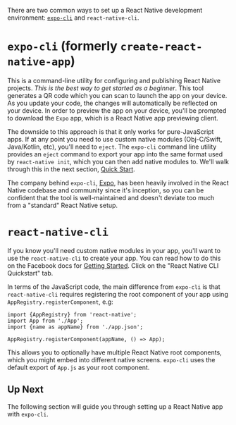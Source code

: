 

There are two common ways to set up a React Native development environment: [`expo-cli`](https://docs.expo.io/versions/latest/workflow/expo-cli/) and `react-native-cli`.

# `expo-cli` (formerly `create-react-native-app`)

This is a command-line utility for configuring and publishing React Native projects. _This is the best way to get started as a beginner_. This tool generates a QR code which you can scan to launch the app on your device. As you update your code, the changes will automatically be reflected on your device. In order to preview the app on your device, you'll be prompted to download the `Expo` app, which is a React Native app previewing client.

The downside to this approach is that it only works for pure-JavaScript apps. If at any point you need to use custom native modules (Obj-C/Swift, Java/Kotlin, etc), you'll need to `eject`. The `expo-cli` command line utility provides an `eject` command to export your app into the same format used by `react-native init`, which you can then add native modules to.
We'll walk through this in the next section, [Quick Start](/quick_start).

The company behind `expo-cli`, [Expo](https://expo.io/), has been heavily involved in the React Native codebase and community since it's inception, so you can be confident that the tool is well-maintained and doesn't deviate too much from a "standard" React Native setup.

# `react-native-cli`

If you know you'll need custom native modules in your app, you'll want to use the `react-native-cli` to create your app. You can read how to do this on the Facebook docs for [Getting Started](https://facebook.github.io/react-native/docs/getting-started.html). Click on the "React Native CLI Quickstart" tab.

In terms of the JavaScript code, the main difference from `expo-cli` is that `react-native-cli` requires registering the root component of your app using `AppRegistry.registerComponent`, e.g:

```
import {AppRegistry} from 'react-native';
import App from './App';
import {name as appName} from './app.json';

AppRegistry.registerComponent(appName, () => App);
```

This allows you to optionally have multiple React Native root components, which you might embed into different native screens. `expo-cli` uses the default export of `App.js` as your root component.

## Up Next

The following section will guide you through setting up a React Native app with `expo-cli`.
